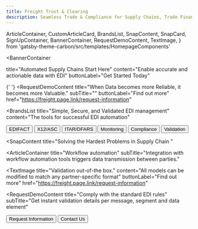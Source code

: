 ```yaml
---
title: Freight Trust & Clearing
description: Seamless Trade & Compliance for Supply Chains, Trade Finance & Logistics
---
```


  ArticleContainer,
  CustomArticleCard,
  BrandsList,
  SnapContent,
  SnapCard,
  SignUpContainer,
  BannerContainer,
  RequestDemoContent,
  TextImage,
} from 'gatsby-theme-carbon/src/templates/HomepageComponents'


<BannerContainer 
  
  title="Automated 
  Supply Chains Start Here"
  content="Enable accurate and actionable data with EDI"
  buttonLabel="Get Started Today"
>

</BannerContainer>

{' '}
<RequestDemoContent
  title="When Data becomes more Reliable, it becomes more Valuable."
  subTitle=""
  buttonLabel="Find out more"
  href="https://freight.page.link/request-information"
></RequestDemoContent>

<BrandsList
  title="Simple, Secure, and Validated EDI management"
  content="The tools for successful EDI automation"
>
  <Row>
    <Column colMd={2} colLg={2}>
      <Button kind="primary" href="#top">
        EDIFACT
      </Button>
    </Column>
    <Column colMd={2} colLg={2}>
      <Button kind="primary" href="#top">
        X12/ASC
      </Button>
    </Column>
    <Column colMd={2} colLg={2}>
      <Button kind="primary" href="#top">
        ITAR/DFARS
      </Button>
    </Column>
    <Column colMd={2} colLg={2}>
      <Button kind="primary" href="#top">
        Monitoring
      </Button>
    </Column>
    <Column colMd={2} colLg={2}>
      <Button kind="primary" href="#top">
        Compliance
      </Button>
    </Column>
    <Column colMd={2} colLg={2}>
      <Button kind="primary" href="#top">
        Validation
      </Button>
    </Column>
  </Row>
</BrandsList>

<SnapContent
  title="Solving the Hardest Problems in Supply Chain
 "
>
  <Row>
    <Column colSm={12} colMd={6} colLg={6}>
      <SnapCard
        title="Unworkable"
        buttonLabel="Closed-source Ecosystems"
        content="Broken business processes have significant consequences. We provide consistent workflows to provision, secure, connect, and run a fault-tolerant EDI VAN Network at half the cost per message "
        href="https://freight.page.link/snap-find-out-more"
      />
    </Column>
    <Column colSm={12} colMd={6} colLg={6}>
      <SnapCard
        title="Unavoidable"
        buttonLabel="From Regulations to Trade"
        content="Easily share job related information across your network, keeping yourself and your trading communities better informed and able to make more timely decisions. "
        href="https://freight.page.link/snap-find-out-more"
      />
    </Column>
    <Column colSm={12} colMd={6} colLg={6}>
      <SnapCard
        title="Urgent"
        buttonLabel="Real Time Workflow"
        content="Get instant validation details per message, segment and data element. Submit documents and shipping information in real-time to increase operational efficiency and accuracy."
        href="https://freight.page.link/snap-find-out-more"
      />
    </Column>
    <Column colSm={12} colMd={6} colLg={6}>
      <SnapCard
        title="Automated Notifications"
        buttonLabel="Mapping, Batching, and Scheduling"
        content="Status of shipments for clearing, Statements (for Type 3 filings), Invoices, delivery orders, and Forms 7501 and 3461, Drawback reports that provide detail about their entries."
        href="https://freight.page.link/snap-find-out-more"
      />
    </Column>
  </Row>
</SnapContent>

<ArticleContainer
  title="Workflow automation"
  subTitle="Integration with workflow automation tools triggers data transmission between parties."
  
>
<Row>
<Column colMd={4} colLg={4}>
    <ArticleCard
      subTitle="Communication"
      title="Managed Connectivity"
      content="
      - Container Automation
      - Tracking and Events
      - Air Waybill Automation
      - Denied Party Screening
      - Electronic Messaging
      - CargoWise Enterprise
      "
      color="dark"
     href="https://freight.page.link/request-information"
      >

  </ArticleCard>
</Column>
<Column colMd={4} colLg={4}>
    <ArticleCard
      subTitle="Partners"
      title="Network of Networks"
     content="
      - Global Customs
      - Freight Forwarding
      - Schedules and Bookings
      - Container Freight Station
      - Electronic Port Connection
      "
      color="dark"
      href="https://freight.page.link/request-information"
      >

  </ArticleCard>
</Column>
<Column colMd={4} colLg={4}>
    <ArticleCard
      subTitle="Data Formats & Standards"
      title="Open Source"
      color="dark"
      content="VPN
      - EDIINT
      - Multiple protocol support
      - Detailed billing
      - Volume incentive pricing
      - EDI translation and mapping services
      "
      href="https://freight.page.link/request-information"
      >

  </ArticleCard>
</Column>
</Row>
</ArticleContainer>

<TextImage
  title="Validation out-of-the box."
  content="All models can be modified to match any partner-specific format"
  buttonLabel="Find out more"
  href="https://freight.page.link/request-information"
></TextImage>

  <RequestDemoContent
  title="Comply with the standard EDI rules"
  subTitle="Get instant validation details per message, segment and data element"
>

  <Button href="https://freight.page.link/request-information" kind="secondary">
    Request Information
  </Button>
  <Button href="https://freight.page.link/request-information" kind="tertiary">
    Contact Us
  </Button>
</RequestDemoContent>
